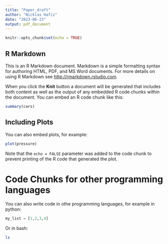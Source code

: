 ```yaml
---
title: "Paper_draft"
author: "Nicklas Hafiz"
date: "2023-06-23"
output: pdf_document
---
```


```r
knitr::opts_chunk$set(echo = TRUE)
```

## R Markdown

This is an R Markdown document. Markdown is a simple formatting syntax for authoring HTML, PDF, and MS Word documents. For more details on using R Markdown see <http://rmarkdown.rstudio.com>.

When you click the **Knit** button a document will be generated that includes both content as well as the output of any embedded R code chunks within the document. You can embed an R code chunk like this:

```r
summary(cars)
```

## Including Plots

You can also embed plots, for example:

```r
plot(pressure)
```

Note that the `echo = FALSE` parameter was added to the code chunk to prevent printing of the R code that generated the plot.

# Code Chunks for other programming languages 

You can also write code in othe programming languages, for example in python:
```python
my_list = [1,2,3,4]
```
 
Or in bash:
```bash
ls
```